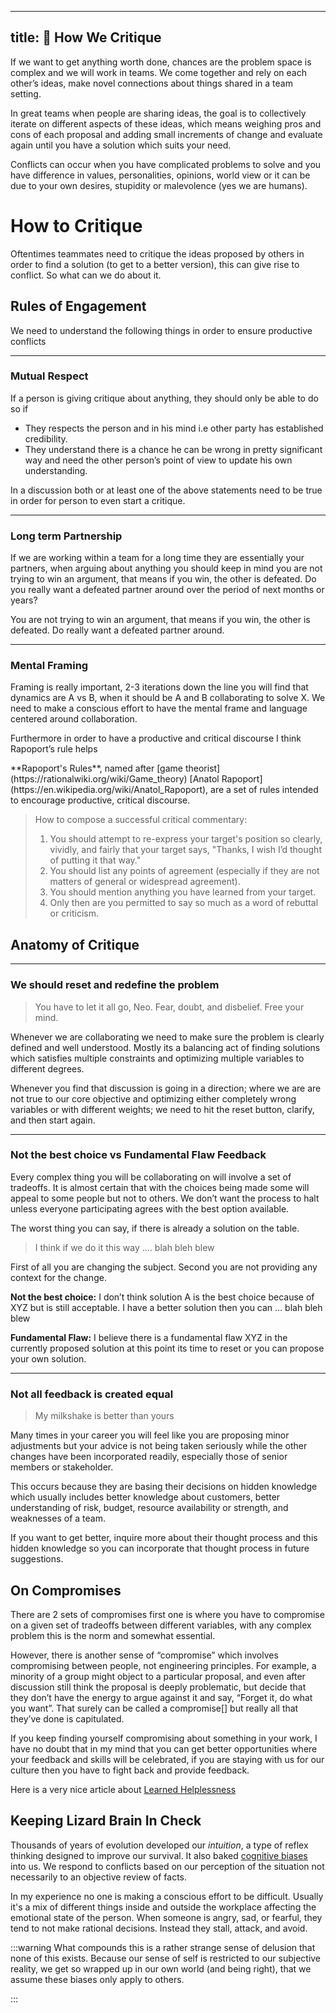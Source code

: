 
---
title: 👻 How We Critique
--- 


If we want to get anything worth done, chances are the problem space is complex and we will work in teams. We come together and rely on each other’s ideas, make novel connections about things shared in a team setting. 


In great teams when people are sharing ideas, the goal is to collectively iterate on different aspects of these ideas, which means weighing pros and cons of each proposal and adding small increments of change and evaluate again until you have a solution which suits your need. 


<Aside type="caution" title="Nature of Conflict">
Conflicts can occur when you have complicated problems to solve and you have difference in values, personalities, opinions, world view or it can be due to your own desires, stupidity or malevolence (yes we are humans).
</Aside>



# How to Critique

Oftentimes teammates need to critique the ideas proposed by others in order to find a solution (to get to a better version), this can give rise to conflict. So what can we do about it.

## Rules of Engagement

We need to understand the following things in order to ensure productive conflicts


---

### **Mutual Respect**

If a person is giving critique about anything, they should only be able to do so if

* They respects the person and in his mind i.e other party has established credibility.
* They understand there is a chance he can be wrong in pretty significant way and need the other person’s point of view to update his own understanding. 

In a discussion both or at least one of the above statements need to be true in order for person to even start a critique.


---

### **Long term Partnership**

If we are working within a team for a long time they are essentially your partners, when arguing about anything you should keep in mind you are not trying to win an argument, that means if you win, the other is defeated. Do you really want a defeated partner around over the period of next months or years?


<Aside type="danger" title="Consequences">
You are not trying to win an argument, that means if you win, the other is defeated. Do really want a defeated partner around.
</Aside>



---

### **Mental Framing**

Framing is really important, 2-3 iterations down the line you will find that dynamics are A vs B, when it should be A and B collaborating to solve X. We need to make a conscious effort to have the mental frame and language centered around collaboration.

Furthermore in order to have a productive and critical discourse I think Rapoport’s rule helps


<Aside type="note" title="Rapoport's Rules">
**Rapoport's Rules**, named after [game theorist](https://rationalwiki.org/wiki/Game_theory) [Anatol Rapoport](https://en.wikipedia.org/wiki/Anatol_Rapoport), are a set of rules intended to encourage productive, critical discourse.



> How to compose a successful critical commentary:
>
> 
> 1. You should attempt to re-express your target's position so clearly, vividly, and fairly that your target says, "Thanks, I wish I’d thought of putting it that way."
> 2. You should list any points of agreement (especially if they are not matters of general or widespread agreement).
> 3. You should mention anything you have learned from your target.
> 4. Only then are you permitted to say so much as a word of rebuttal or criticism.
</Aside>

## Anatomy of Critique


---

### We should reset and redefine the problem

> You have to let it all go, Neo. Fear, doubt, and disbelief. Free your mind.

Whenever we are collaborating we need to make sure the problem is clearly defined and well understood. Mostly its a balancing act of finding solutions which satisfies multiple constraints and optimizing multiple variables to different degrees. 

Whenever you find that discussion is going in a direction; where we are are not true to our core objective and optimizing either completely wrong variables or with different weights; we need to hit the reset button, clarify, and then start again.


---

### Not the best choice vs Fundamental Flaw Feedback

Every complex thing you will be collaborating on will involve a set of tradeoffs. It is almost certain that with the choices being made some will appeal to some people but not to others. We don’t want the process to halt unless everyone participating agrees with the best option available.


<Aside type="caution" title="Caution">
The worst thing you can say, if there is already a solution on the table.


> I think if we do it this way …. blah bleh blew

First of all you are changing the subject. Second you are not providing any context for the change. 

</Aside>


**Not the best choice:** I don’t think solution A is the best choice because of XYZ but is still acceptable. I have a better solution then you can … blah bleh blew

**Fundamental Flaw:** I believe there is a fundamental flaw XYZ in the currently proposed solution at this point its time to reset or you can propose your own solution.


---

### Not all feedback is created equal 

> My milkshake is better than yours

Many times in your career you will feel like you are proposing minor adjustments but your advice is not being taken seriously while the other changes have been incorporated readily, especially those of senior members or stakeholder. 

This occurs because they are basing their decisions on hidden knowledge which usually includes better knowledge about customers, better understanding of risk, budget, resource availability or strength, and weaknesses of a team.

If you want to get better, inquire more about their thought process and this hidden knowledge so you can incorporate that thought process in future suggestions.

## On Compromises

There are 2 sets of compromises first one is where you have to compromise on a given set of tradeoffs between different variables, with any complex problem this is the norm and somewhat essential.

However, there is another sense of “compromise” which involves compromising between people, not engineering principles. For example, a minority of a group might object to a particular proposal, and even after discussion still think the proposal is deeply problematic, but decide that they don’t have the energy to argue against it and say, “Forget it, do what you want”. That surely can be called a compromise[] but really all that they’ve done is capitulated.


<Aside type="tip" title="Learned Helplessness">
If you keep finding yourself compromising about something in your work, I have no doubt that in my mind that you can get better opportunities where your feedback and skills will be celebrated, if you are staying with us for our culture then you have to fight back and provide feedback.

Here is a very nice article about [Learned Helplessness](https://www.okayhq.com/blog/status-quo-is-so-hard-to-change-in-engineering-teams/)  

</Aside>

## Keeping Lizard Brain In Check

Thousands of years of evolution developed our *intuition*, a type of reflex thinking designed to improve our survival. It also baked [cognitive biases](https://en.wikipedia.org/wiki/List_of_cognitive_biases) into us. We respond to conflicts based on our perception of the situation not necessarily to an objective review of facts.

In my experience no one is making a conscious effort to be difficult. Usually it's a mix of different things inside and outside the workplace affecting the emotional state of the person. When someone is angry, sad, or fearful, they tend to not make rational decisions. Instead they stall, attack, and avoid.


:::warning
What compounds this is a rather strange sense of delusion that none of this exists. Because our sense of self is restricted to our subjective reality, we get so wrapped up in our own world (and being right), that we assume these biases only apply to others.

:::
